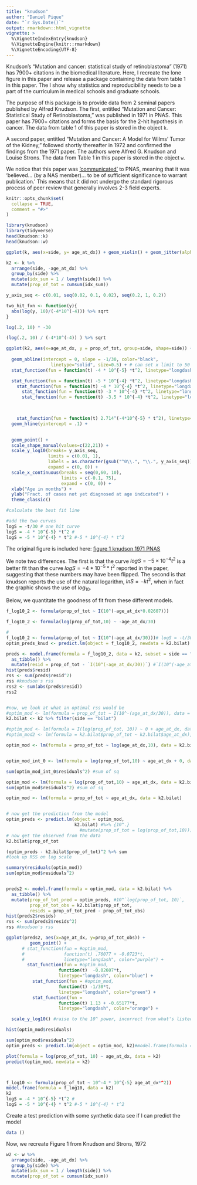 ```yaml
---
title: "knudson"
author: "Daniel Pique"
date: "`r Sys.Date()`"
output: rmarkdown::html_vignette
vignette: >
  %\VignetteIndexEntry{knudson}
  %\VignetteEngine{knitr::rmarkdown}
  %\VignetteEncoding{UTF-8}
---
```


Knudson's "Mutation and cancer: statistical study of retinoblastoma" (1971) has 7900+ citations in the biomedical literature. Here, I recreate the lone figure in this paper and release a package containing the data from table 1 in this paper. The I show why statistics and reproducibility needs to be a part of the curriculum in medical schools and graduate schools.

The purpose of this package is to provide data from 2 seminal papers published by Alfred Knudson. The first, entitled "Mutation and Cancer: Statistical Study of Retinoblastoma," was published in 1971 in PNAS. This paper has 7900+ citations and forms the basis for the 2-hit hypothesis in cancer. The data from table 1 of this paper is stored in the object `k`. 

A second paper, entitled "Mutation and Cancer: A Model for Wilms' Tumor of the Kidney," followed shortly thereafter in 1972 and confirmed the findings from the 1971 paper. The authors were Alfred G. Knudson and Louise Strons. The data from Table 1 in this paper is stored in the object `w`.

We notice that this paper was ['communicated'](https://www.pnas.org/content/106/37/15518) to PNAS, meaning that it was 'believed... (by a NAS member)... to be of sufficient significance to warrant publication.' This means that it did not undergo the standard rigorous process of peer review that generally involves 2-3 field experts.



```r
knitr::opts_chunk$set(
  collapse = TRUE,
  comment = "#>"
)
```


```r
library(knudson)
library(tidyverse)
head(knudson::k)
head(knudson::w)

ggplot(k, aes(x=side, y= age_at_dx)) + geom_violin() + geom_jitter(alpha=0.5, width=0.1)

k2 <- k %>%
  arrange(side, -age_at_dx) %>%
  group_by(side) %>%
  mutate(idx_sum = 1 / length(side)) %>%
  mutate(prop_of_tot = cumsum(idx_sum))

y_axis_seq <- c(0.01, seq(0.02, 0.1, 0.02), seq(0.2, 1, 0.2))

two_hit_fxn <- function(y){
  abs(log(y, 10)/(-4*10^(-4))) %>% sqrt
}

log(.2, 10) * -30

(log(.2, 10) / (-4*10^(-4)) ) %>% sqrt

ggplot(k2, aes(x=age_at_dx, y = prop_of_tot, group=side, shape=side)) +
  
  geom_abline(intercept = 0, slope = -1/30, color="black", 
                 linetype="solid", size=0.5) + # can set x limit to 50 here 
  stat_function(fun = function(t) -4 * 10^{-5} *t^2, linetype="longdash", color="red") + #raise to the 10^ power 

  stat_function(fun = function(t) -5 * 10^{-4} *t^2, linetype="longdash") + #raise to the 10^ power, incorrect from what's listed 
    stat_function(fun = function(t) -4 * 10^{-4} *t^2, linetype="longdash", color="green") + #raise to the 10^ power, incorrect from what's listed 
      stat_function(fun = function(t) -3 * 10^{-4} *t^2, linetype="longdash", color="blue") + #raise to the 10^ power, incorrect from what's listed 
      stat_function(fun = function(t) -3.5 * 10^{-4} *t^2, linetype="longdash", color="purple") + #raise to the 10^ power, incorrect from what's listed 


  
    stat_function(fun = function(t) 2.714^(-4*10^{-5} * t^2), linetype="longdash", color="green") + #raise to the 10^ power, try the log version 
  geom_hline(yintercept = .1) +

  
  geom_point() +
  scale_shape_manual(values=c(22,21)) + 
  scale_y_log10(breaks= y_axis_seq, 
                limits = c(0.01, 1), 
                labels = as.character(gsub("^0\\.", "\\.", y_axis_seq)),
                expand = c(0, 0)) +
  scale_x_continuous(breaks = seq(0,60, 10), 
                     limits = c(-0.1, 75), 
                     expand = c(0, 0)) +
  xlab("Age in months") + 
  ylab("Fract. of cases not yet diagnosed at age indicated") +
  theme_classic()

#calculate the best fit line

#add the two curves
logS = -t/30 # one hit curve
logS = -4 * 10^{-5} *t^2 #
logS = -5 * 10^{-4} * t^2 #-5 * 10^{-4} * t^2

```

The original figure is included here:
[figure 1 knudson 1971 PNAS](img/knudson_fig1_PNAS.png)



We note two differences. The first is that the curve $logS = -5 \times 10^{-4}t^2$ is a better fit than the curve $logS = -4 * 10^{-5} *t^2$ reported in the paper, suggesting that these numbers may have been flipped. The second is that knudson reports the use of the natural logarithm, $ln S = -kt^2$, when in fact the graphic shows the use of $log_{10}$.


Below, we quantitate the goodness of fit from these different models.
```r

f_log10_2 <- formula(prop_of_tot ~ I(10^(-age_at_dx*0.02607)))

f_log10_2 <- formula(log(prop_of_tot,10) ~ -age_at_dx/30)

#
f_log10_2 <- formula(prop_of_tot ~ I(10^(-age_at_dx/30)))# logS = -t/30 prop_of_tot ~ 10^-4 * 10^{-5} age_at_dx*^2))
optim_preds_knud <- predict.lm(object = f_log10_2, newdata = k2.bilat) # %>% {10^.}

preds <- model.frame(formula = f_log10_2, data = k2, subset = side == "bilat") %>% 
  as_tibble() %>% 
  mutate(resid = prop_of_tot - `I(10^(-age_at_dx/30))`) #`I(10^(-age_at_dx * 0.02607))`) #
hist(preds$resid)
rss <- sum(preds$resid^2)
rss #knudson's rss
rss2 <- sum(abs(preds$resid))
rss2


#now, we look at what an optimal rss would be
#optim_mod <- lm(formula = prop_of_tot ~ I(10^-(age_at_dx/30)), data = k2, subset = side == "bilat")
k2.bilat <- k2 %>% filter(side == "bilat")

#optim_mod <- lm(formula = I(log(prop_of_tot, 10)) ~ 0 + age_at_dx, data = k2, subset = side == "bilat")
#optim_mod2 <- lm(formula = k2.bilat$prop_of_tot ~ k2.bilat$age_at_dx), data = k2, subset = side == "bilat")

optim_mod <- lm(formula = prop_of_tot ~ log(age_at_dx,10), data = k2.bilat)


optim_mod_int_0 <- lm(formula = log(prop_of_tot,10) ~ age_at_dx + 0, data = k2.bilat)

sum(optim_mod_int_0$residuals^2) #sum of sq

optim_mod <- lm(formula = log(prop_of_tot,10) ~ age_at_dx, data = k2.bilat)
sum(optim_mod$residuals^2) #sum of sq

optim_mod <- lm(formula = prop_of_tot ~ age_at_dx, data = k2.bilat)


# now get the prediction from the model
optim_preds <- predict.lm(object = optim_mod, 
                          k2.bilat) #%>% {10^.}
                            #mutate(prop_of_tot = log(prop_of_tot,10)))  %>% {10^.}
# now get the observed from the data
k2.bilat$prop_of_tot

(optim_preds - k2.bilat$prop_of_tot)^2 %>% sum
#look up RSS on log scale

summary(residuals(optim_mod))
sum(optim_mod$residuals^2)


preds2 <- model.frame(formula = optim_mod, data = k2.bilat) %>%
  as_tibble() %>% 
  mutate(prop_of_tot_pred = optim_preds, #10^`log(prop_of_tot, 10)`,
         prop_of_tot_obs = k2.bilat$prop_of_tot,
         resids = prop_of_tot_pred - prop_of_tot_obs)
hist(preds2$resids)
rss <- sum(preds2$resids^2)
rss #knudson's rss

ggplot(preds2, aes(x=age_at_dx, y=prop_of_tot_obs)) + 
         geom_point() +
      # stat_function(fun = #optim_mod, 
      #               function(t) .76077 + -0.0723*t,
      #               linetype="longdash", color="purple") + 
        stat_function(fun = #optim_mod, 
                    function(t)  -0.02607*t,
                    linetype="longdash", color="blue") +
          stat_function(fun = #optim_mod, 
                    function(t) -1/30*t,
                    linetype="longdash", color="green") +
          stat_function(fun = 
                    function(t) 1.13 + -0.65177*t,
                    linetype="longdash", color="orange") +  

  scale_y_log10() #raise to the 10^ power, incorrect from what's listed 

hist(optim_mod$residuals)

sum(optim_mod$residuals^2)
optim_preds <- predict.lm(object = optim_mod, k2)#model.frame(formula = )

plot(formula = log(prop_of_tot, 10) ~ age_at_dx, data = k2)
predict(optim_mod, newdata = k2)



f_log10 <- formula(prop_of_tot ~ 10^-4 * 10^{-5} age_at_dx*^2))
model.frame(formula = f_log10, data = k2)
k2
logS = -4 * 10^{-5} *t^2 #
logS = -5 * 10^{-4} * t^2 #-5 * 10^{-4} * t^2

```


Create a test prediction with some synthetic data
see if I can predict the model

```r
data ()
```



Now, we recreate Figure 1 from Knudson and Strons, 1972 
```r
w2 <- w %>%
  arrange(side, -age_at_dx) %>%
  group_by(side) %>%
  mutate(idx_sum = 1 / length(side)) %>%
  mutate(prop_of_tot = cumsum(idx_sum))

```

